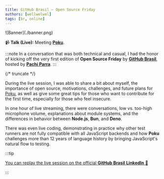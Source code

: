 ```yaml
---
title: GitHub Brasil — Open Source Friday
authors: [wellwelwel]
tags: [br, online]
---
```



<Parallax tiltMaxAngleX={0} perspective={1920}>
  ![Banner](./banner.png)
</Parallax>

📹 **Talk (Live):** Meeting [**Poku**](https://github.com/wellwelwel/poku).

:::note
In a conversation that was both technical and casual, I had the honor of kicking off the very first edition of **Open Source Friday** by [**GitHub Brasil**](https://www.linkedin.com/company/github-brazil), hosted by [**Pachi Parra**](https://www.linkedin.com/in/pachicodes/).
:::

{/* truncate */}

During the live session, I was able to share a bit about myself, the importance of open source, motivations, challenges, and future plans for [Poku](https://github.com/wellwelwel/poku), as well as give some great tips for those who want to contribute for the first time, especially for those who feel insecure.

In one hour of live streaming, there were conversations, low vs. too-high microphone volume, explanations about module systems, and the differences in behavior between **Node.js**, **Bun**, and **Deno**.

There was even live coding, demonstrating in practice why other test runners are not fully compatible with all JavaScript backends and how **Poku** challenges more than 12 years of language history by bringing JavaScript's natural flow to testing.

:::tip

[You can replay the live session on the official **GitHub Brasil** **LinkedIn** 🐷](https://www.linkedin.com/events/7305618122546294807/comments/)

:::
